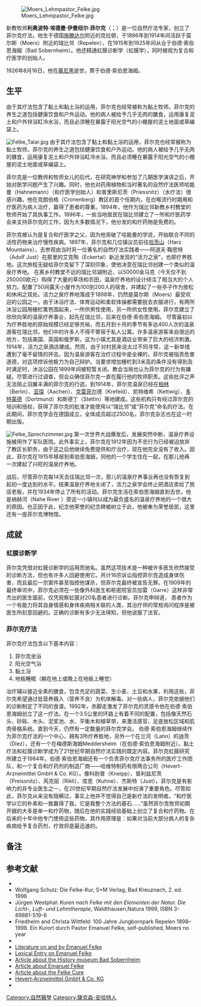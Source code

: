 [[Image:Moers_Lehmpastor_Felke.jpg|thumb]]

新教牧师'''利奥波特·埃德曼·伊曼纽尔·菲尔克'''（{{lang-de|Leopold Erdmann Emanuel Felke}}；{{bd|1856年|2月7日|1926年|8月16日}}）是一位自然疗法专家，创立了菲尔克疗法。他生于德国[[施滕达尔|施滕达尔]]附近的克拉顿，于1896年到1914年间活跃于莫尔斯（Moers）附近的瑞比邻（Repelen），在1915年到1925年间从业于伯德·索伯恩海姆（Bad Sobernheim）。他还精通虹膜诊断学（虹膜学），同时被视为复合和疗医学的创始人。

1926年8月16日，他在[[慕尼黑|慕尼黑]]逝世，葬于伯德·索伯恩海姆。

== 生平 ==

由于其疗法包含了黏土和黏土浴的运用，菲尔克也经常被称为黏土牧师。菲尔克的养生之道包括健康饮食和户外运动。他的病人被给予几乎无肉的膳食，运用康复泥土和户外锌浴缸冷水浴，而且必须睡在暴露于阳光空气的小棚屋的泥土地面或草编袋上。

[[Image:Felke_Talar.jpg|thumb]]
由于其疗法包含了黏土和黏土浴的运用，菲尔克也经常被称为黏土牧师。菲尔克的养生之道包括健康饮食和户外运动。他的病人被给予几乎无肉的膳食，运用康复泥土和户外锌浴缸冷水浴，而且必须睡在暴露于阳光空气的小棚屋的泥土地面或草编袋上。

菲尔克是一位教师和牧师女儿的后代，在研究神学和参加了几期医学演讲之后，开始对医学问题产生了兴趣。同时，他也对药用植物和当时著名的自然疗法医师哈能曼（Hahnemann）（和疗医学创始人）和普里斯尼茨（Priessnitz）（水疗法）很感兴趣。他在克朗伯格（Cronenberg）教区的首个任期内，在白喉流行时期用和疗医药为病人治疗，赢得了患者的尊重。1894年，他作为瑞比邻新教乡村教堂的牧师开始了其执事工作。1896年，一些当地居民在瑞比邻建立了一所和疗医药学会来支持菲尔克的工作，因为大多数情况下，他分发的和疗药物是免费的。

菲尔克被认为是复合和疗医学之父，因为他突破了哈能曼的学说，开始联合不同的活性药物来治疗慢性疾病。1897年，菲尔克和几位镇议员前往[[哈茨山|哈茨山]]（Harz Mountains），去参观由当时另一位著名的自然疗法实践者——阿道夫·鞠思特（Adolf Just）在那里的艾克陶（Eckertal）新近发现的“活力之泉”，也即疗养胜地。这次旅程无疑给菲尔克留下了深刻印象，使他决意在瑞比邻创建一个类似的温泉疗养地。
在离乡村教堂不远的瑞比邻湖附近，以50000金马克（今天仅不到250000欧元）购得了大量的草场和农田，温泉疗养地的设计倾注了相当大的个人努力。配置了50间露天小屋作为100到200人的宿舍，并建起了一些亭子作为放松和休闲之双处。活力之泉疗养地落成于1898年，仍然是莫尔斯（Moers）最受欢迎的公园之一。由于沐浴疗法、体育运动和柔软体操都需要脱去衣服进行，有两所沐浴公园用栅栏篱笆围起来，一所供男性使用，另一所供女性使用。菲尔克建立了欣欣向荣的温泉疗养事业，起先在瑞比邻，后来在伯德·索伯恩海姆。
尽管最初以为疗养胜地的原始规模已经足够充裕，而五月到十月的季节有多达400人次的温泉游客在瑞比邻，他们中的许多人不得不寄宿于私人公寓。许多温泉游客来自很远的地方，包括美国、英国和俄罗斯。这为小镇尤其是酒店业带来了巨大的经济刺激。1914年，活力之泉酒店建成。然而，由于对村民来说太过不同寻常，这一新举措遭到了毫不留情的抨击。因为温泉游客在治疗过程中是全裸的，菲尔克被指责危害道德，对这项控诉他极力为自己辩护。当要求增加栅栏到3米高的条件没有得到及时满足时，沐浴公园在1899年间被短暂关闭。教会当局也认为菲尔克的行为有嫌疑。尽管进行过调查，但会众确信菲尔克一直在履行他的牧师职责。这些批评之声无法阻止羽翼丰满的菲尔克的行迹。到1914年，菲尔克温泉已经在[[柏林|柏林]]（Berlin）、[[亚琛|亚琛]]（Aachen）、[[克雷菲尔|克雷菲尔]]德（Krefeld）、凯特维希（Kettwig）、[[多特蒙德|多特蒙德]]（Dortmund）和斯德丁（Stettin）等地建成。这些机构只有经过菲尔克的培训和授权，获得了菲尔克的批准才能使用以“瑞比邻”或“菲尔克”命名的疗法。在此期间，菲尔克学会在德国成立，全体成员超过2500名，菲尔克杂志也在这一时期出版。

[[Image:Felke_Sprechzimmer.jpg|thumb]]
第一次世界大战爆发后，发展突然中断，温泉疗养设施被用作了军队医院。此外事实上，菲尔克在1912年因为不忠行为已经被迫放弃了教区长职务，由于这之后他继续免费提供和疗治疗，现在他完全没有了收入。因此，菲尔克在1915年移居到索伯恩海姆，同他的一个学生住在一起，在那儿他再一次建起了兴旺的温泉疗养地。

战后，尽管菲尔克每14天去往瑞比邻一次，那儿的温泉疗养事业再也没有恢复到起初一度达到的水平。结果温泉疗养地关闭了，活力之泉学会终止把酒店卖给了旅店老板，并在1934年停止了所有的活动。菲尔克生活在索伯恩海姆直到去世。他是纳赫河（Nahe River ）旁这一小镇何以成为最负盛名的温泉疗养地的一个很大的原因。也正因于此，纪念他荣誉的纪念碑被树立于此，他被奉为荣誉居民，这里还有一座菲尔克博物馆。

==成就==

===虹膜诊断学 ===

菲尔克凭借对虹膜诊断学的运用而驰名。虽然这项技术是一种被许多医生欣然接受的诊断方法，但也有许多人回避使用它。共计16宗诉讼指控菲尔克造成身体伤害，而且最后一宗案件甚至指控他谋杀，但菲尔克最终被宣告无罪。在1909年的最终审讯中，菲尔克必须在一些像外科医生和枢密院官员加雷（Garre）这样非常杰出的医生面前，仅凭观察虹膜对20名患者进行诊断。菲尔克申辩道，    患者作为一个有能力将其自身情感和身体疾病相关联的人类，其治疗师的常规询问程序是被医生所刻意回避的。正确的诊断有多少无法得知，但他说服了法官。

===菲尔克疗法 ===

菲尔克疗法包含以下基本内容：
# 菲尔克坐浴
# 阳光空气浴
# 黏土浴
# 地板睡眠（躺在地上或晚上在地板上睡觉）

治疗辅以接近全素的膳食，包含充足的蔬菜、生小麦、土豆和水果，利用这些，菲尔克希望通过低营养摄入（营养不良）为机体解毒。对一些病人，菲尔克依据他们的诊断制定了不同的食谱。1992年，赤脚走激发了菲尔克的灵感令他在伯德·索伯恩海姆创立了这一疗法。在一个3.5公里的环路上有着不同的配置，包括像天然石头、砂砾、木头、泥浆池、水、平衡木和植草带，来激活感官、足底放松区域和肌肉骨骼系统。直到今天，仍然有一定数量的菲尔克学会。
伯德·索伯恩海姆继续作为菲尔克疗法的一个中心，拥有3所疗养胜地，另外一个在兰河（Lahn）的迪茨（Diez），还有一个在梅德斯海姆Meddersheim（在伯德·索伯恩海姆附近）。黏土疗法和虹膜诊断学成为了21世纪早期自然疗法实践的既定内容。菲尔克虹膜研究所建立于1984年。伯德·索伯恩海姆还有一个负责菲尔克疗法事务所的医疗工作团队，和一个复合和疗药剂的制造厂商——哈维特制药有限两合公司（Hevert-Arzneimittel GmbH & Co. KG）。像科耐普（Kneipp）、普利兹尼茨（Preissnitz）、芮克丽（Rikli）、库恩（Kuhne）、杰斯特（Just）。菲尔克是有影响力的非专业医生之一，在20世纪早期自然疗法发展中扮演了重要角色。尽管如此，菲尔克从来没有隐瞒过，事实上他并不觉得自己是新疗法的发明者。“和疗医学以它的朴素和一致赢得了我，它是我整个方法的基石……”虽然菲尔克牧师初期开据的大多是单一和疗药物，随后在他的实践经验基础上创立了复合和疗药物。在后来的十年中他专门使用这些药物，其作用原理是：如果对当前大部分病人的复杂疾病给予复合药剂，疗效将是最迅速的。

==备注==
{{reflist}}

==参考文献==
* {{NDB|5|70|71|Felke, Emanuel|Joachim Früchte}}
* Wolfgang Schulz: Die Felke-Kur, S+M Verlag, Bad Kreuznach, 2. ed. 1996
* Jürgen Westphal: ''Kuren nach Felke mit den Elementen der Natur. Die Licht-, Luft- und Lehmtherapie'', Waldthausen,Natura 1999, ISBN 3-89881-519-6
* Friedhelm and Christa Wittfeld: 100 Jahre Jungbornpark Repelen 1898–1998. Ein Kurort durch Pastor Emanuel Felke, self-published, Moers no year
*{{cite book|ref=harv|last=Kirchfeld|first=Friedhelm|title=Nature doctors : pioneers in naturopathic medicine|date=1994|publisher=Medicina Biologica|location=Portland, Or.|isbn=0-9623518-5-7|pages=100–108}}
*[https://web.archive.org/web/20160303190558/https://portal.d-nb.de/opac.htm?query=Woe%3D118686550&method=simpleSearch Literature on and by Emanuel Felke]
*[http://www.handwerkerverzeichniss.de/article/Emanuel_Felke Lexical Entry on Emanuel Felke] {{Wayback|url=http://www.handwerkerverzeichniss.de/article/Emanuel_Felke |date=20120317154255 }}
*[http://www.bad-sobernheim.de/ferienregion/sehenswuerdigkeiten/heimatmuseum Article about the History museum Bad Sobernheim] {{Wayback|url=http://www.bad-sobernheim.de/ferienregion/sehenswuerdigkeiten/heimatmuseum |date=20190222170335 }}
*[http://www.bad-sobernheim.de/kurundwellness/felkekur/pastor_emanuel_felke Article about Emanuel Felke] {{Wayback|url=http://www.bad-sobernheim.de/kurundwellness/felkekur/pastor_emanuel_felke |date=20160303182734 }}
*[http://www.bad-sobernheim.de/kurundwellness/felkekur Article about the Felke Cure] {{Wayback|url=http://www.bad-sobernheim.de/kurundwellness/felkekur |date=20160304042051 }}
*[http://hevertusa.com/all/Healthy_with_homeopathy_US Hevert-Arzneimittel GmbH & Co. KG]
*{{YouTube|xxnceLsBQ88|Pastor Felke and Complex Homeopathy}}

[[Category:自然醫學|Category:自然醫學]]
[[Category:薩克森-安哈特人|Category:薩克森-安哈特人]]
